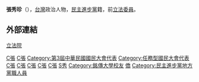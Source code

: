 {{Infobox officeholder
| name = 張秀珍
| image name =
| width = 
| now = 台灣政治人士 
| period = 
| Sex = 女 
| Native place = [[台灣|台灣]][[台南|台南]]
| date of birth =1951年8月1日
| party = {{Dpp|25px}}
| place of birth = 
| educate = 
*銘傳商業專科學校畢業
*美國哈佛大學政治系政經研習班結業
*美國紐約大學企業管理研究
| past = 
*國民大會（第三屆）代表
*民主進步黨美東黨部執行委員
*臺灣加入聯合國行動委員會（第一屆）總召集人
*立法院（第四屆）委員<br><span style="color: blue;">(1999年-2002年)</span>
*立法院（第五屆）委員<br><span style="color: blue;">(2002年-2005年)</span>
}}
'''張秀珍'''（{{bd|1951年|8月1日|catIdx=C}}），[[台灣|台灣]]政治人物，[[民主進步黨|民主進步黨]]籍，前[[立法委員|立法委員]]。

== 外部連結 ==
[http://www.ly.gov.tw/ly/01_introduce/0103_leg/leg_main/leg_ver01_01.jsp?ItemNO=01030100&lgno=00101&stage=5 立法院] {{Wayback|url=http://www.ly.gov.tw/ly/01_introduce/0103_leg/leg_main/leg_ver01_01.jsp?ItemNO=01030100&lgno=00101&stage=5 |date=20070930222543 }}

{{任務型國民大會代表}}
{{第五屆立法院立法委員名單}}
{{Authority control}}
{{TW-poli-bio-stub}}

{{DEFAULTSORT:Zhang張}}
[[Category:第四屆立法院立法委員|C張]]
[[Category:第五屆立法院立法委員|C張]]
[[Category:第3屆中華民國國民大會代表|Category:第3屆中華民國國民大會代表]]
[[Category:任務型國民大會代表|Category:任務型國民大會代表]]
[[Category:民主進步黨女黨員|C張]]
[[Category:臺灣女性立法委員|C張]]
[[Category:台南市人|C張]]
[[Category:哈佛大學校友|C張]]
[[Category:紐約大學校友|C張]]
[[Category:張姓|S秀]]
[[Category:銘傳大學校友|Category:銘傳大學校友]]
[[Category:民主進步黨籍立法委員|僑]]
[[Category:民主進步黨地方黨職人員|Category:民主進步黨地方黨職人員]]